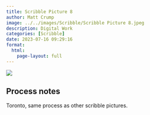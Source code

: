 ```yaml
---
title: Scribble Picture 8
author: Matt Crump
image: ../../images/Scribble/Scribble Picture 8.jpeg
description: Digital Work
categories: [Scribble]
date: 2023-07-16 09:29:16
format:
  html:
    page-layout: full
---
```


![](../../images/Scribble/Scribble Picture 8.jpeg)

## Process notes

Toronto, same process as other scribble pictures.
